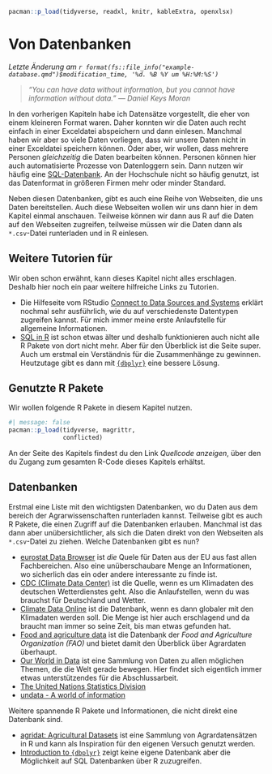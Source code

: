 ```r
pacman::p_load(tidyverse, readxl, knitr, kableExtra, openxlsx)
```

# Von Datenbanken {#sec-database}

*Letzte Änderung am `r format(fs::file_info("example-database.qmd")$modification_time, '%d. %B %Y um %H:%M:%S')`*

> *"You can have data without information, but you cannot have information without data." --- Daniel Keys Moran*

In den vorherigen Kapiteln habe ich Datensätze vorgestellt, die eher von einem kleineren Format waren. Daher konnten wir die Daten auch recht einfach in einer Exceldatei abspeichern und dann einlesen. Manchmal haben wir aber so viele Daten vorliegen, dass wir unsere Daten nicht in einer Exceldatei speichern können. Oder aber, wir wollen, dass mehrere Personen *gleichzeitig* die Daten bearbeiten können. Personen können hier auch automatisierte Prozesse von Datenloggern sein. Dann nutzen wir häufig eine [SQL-Datenbank](https://de.wikipedia.org/wiki/SQL). An der Hochschule nicht so häufig genutzt, ist das Datenformat in größeren Firmen mehr oder minder Standard.

Neben diesen Datenbanken, gibt es auch eine Reihe von Webseiten, die uns Daten bereitstellen. Auch diese Webseiten wollen wir uns dann hier in dem Kapitel einmal anschauen. Teilweise können wir dann aus R auf die Daten auf den Webseiten zugreifen, teilweise müssen wir die Daten dann als `*.csv`-Datei runterladen und in R einlesen.

::: callout-tip
## Weitere Tutorien für

Wir oben schon erwähnt, kann dieses Kapitel nicht alles erschlagen. Deshalb hier noch ein paar weitere hilfreiche Links zu Tutorien.

-   Die Hilfeseite vom RStudio [Connect to Data Sources and Systems](https://solutions.posit.co/connections/) erklärt nochmal sehr ausführlich, wie du auf verschiedenste Datentypen zugreifen kannst. Für mich immer meine erste Anlaufstelle für allgemeine Informationen.
-   [SQL in R](https://dept.stat.lsa.umich.edu/~jerrick/courses/stat701/notes/sql.html) ist schon etwas älter und deshalb funktionieren auch nicht alle R Pakete von dort nicht mehr. Aber für den Überblick ist die Seite super. Auch um erstmal ein Verständnis für die Zusammenhänge zu gewinnen. Heutzutage gibt es dann mit [`{dbplyr}`](https://dbplyr.tidyverse.org/articles/dbplyr.html) eine bessere Lösung.
:::

## Genutzte R Pakete

Wir wollen folgende R Pakete in diesem Kapitel nutzen.

```r
#| message: false
pacman::p_load(tidyverse, magrittr, 
               conflicted)
```

An der Seite des Kapitels findest du den Link *Quellcode anzeigen*, über den du Zugang zum gesamten R-Code dieses Kapitels erhältst.

## Datenbanken

Erstmal eine Liste mit den wichtigsten Datenbanken, wo du Daten aus dem bereich der Agrarwissenschaften runterladen kannst. Teilweise gibt es auch R Pakete, die einen Zugriff auf die Datenbanken erlauben. Manchmal ist das dann aber unübersichtlicher, als sich die Daten direkt von den Webseiten als `*.csv`-Datei zu ziehen. Welche Datenbanken gibt es nun?

-   [eurostat Data Browser](https://ec.europa.eu/eurostat/databrowser/explore/all/all_themes) ist *die* Quele für Daten aus der EU aus fast allen Fachbereichen. Also eine unüberschaubare Menge an Informationen, wo sicherlich das ein oder andere interessante zu finde ist.
-   [CDC (Climate Data Center)](https://www.dwd.de/EN/climate_environment/cdc/cdc_node_en.html) ist die Quelle, wenn es um Klimadaten des deutschen Wetterdienstes geht. Also die Anlaufstellen, wenn du was brauchst für Deutschland und Wetter.
-   [Climate Data Online](https://www.ncei.noaa.gov/cdo-web/) ist die Datenbank, wenn es dann globaler mit den Klimadaten werden soll. Die Menge ist hier auch erschlagend und da braucht man immer so seine Zeit, bis man etwas gefunden hat.
-   [Food and agriculture data](https://www.fao.org/faostat/en/#home) ist die Datenbank der *Food and Agriculture Organization (FAO)* und bietet damit den Überblick über Agrardaten überhaupt.
-   [Our World in Data](https://ourworldindata.org/) ist eine Sammlung von Daten zu allen möglichen Themen, die die Welt gerade bewegen. Hier findet sich eigentlich immer etwas unterstützendes für die Abschlussarbeit.
-   [The United Nations Statistics Division](https://unstats.un.org/UNSDWebsite/)
-   [undata - A world of information](https://data.un.org/)

Weitere spannende R Pakete und Informationen, die nicht direkt eine Datenbank sind.

-   [agridat: Agricultural Datasets](https://cran.r-project.org/web/packages/agridat/index.html) ist eine Sammlung von Agrardatensätzen in R und kann als Inspiration für den eigenen Versuch genutzt werden.
-   [Introduction to `{dbplyr}`](https://dbplyr.tidyverse.org/articles/dbplyr.html) zeigt keine eigene Datenbank aber die Möglichkeit auf SQL Datenbanken über R zuzugreifen.
